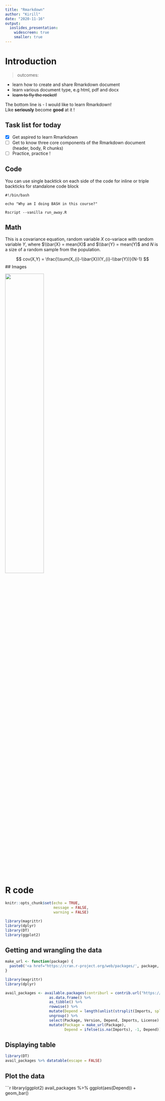 ```yaml
---
title: "Rmarkdown"
author: "Kirill"
date: "2020-11-16"
output:
  ioslides_presentation:
    widescreen: true
    smaller: true
---
```


# Introduction

> outcomes:

- learn how to create and share Rmarkdown document
- learn various document type, e.g html, pdf and docx
- ~~learn to fly the rocket!~~


The bottom line is - I would like to learn Rmarkdown!
<br>
Like **seriously** become **good** at it !

## Task list for today

- [X] Get aspired to learn Rmarkdown
- [ ] Get to know three core components of the Rmarkdown document (header, body, R chunks)
- [ ] Practice, practice !

## Code

You can use single backtick on each side of the code for inline or triple backticks for standalone code block

```
#!/bin/bash

echo "Why am I doing BASH in this course?"

Rscript --vanilla run_away.R
```


## Math
This is a covariance equation, random variable $X$ co-variace with random variable $Y$, where $\\bar{X} = mean(X)$ and $\\bar{Y} = mean(Y)$ and $N$ is a size of a random sample from the population.

$$
cov(X,Y) = \frac{\\sum(X_{i}-\\bar{X})(Y_{i}-\\bar{Y})}{N-1}
$$
## Images

![](https://bookdown.org/yihui/rmarkdown/images/hex-rmarkdown.png){width=50%}


# R code

```r
knitr::opts_chunk$set(echo = TRUE,
                      message = FALSE,
                      warning = FALSE)

library(magrittr)
library(dplyr)
library(DT)
library(ggplot2)
```

## Getting and wrangling the data

```r

make_url <- function(package) {
  paste0('<a href="https://cran.r-project.org/web/packages/', package, '">', package, '</a>')
}

library(magrittr)
library(dplyr)

avail_packages <- available.packages(contriburl = contrib.url("https://mirror.aarnet.edu.au/pub/CRAN/")) %>% 
                    as.data.frame() %>% 
                    as_tibble() %>% 
                    rowwise() %>% 
                    mutate(Depend = length(unlist(strsplit(Imports, split = ",")))) %>% 
                    ungroup() %>% 
                    select(Package, Version, Depend, Imports, License) %>% 
                    mutate(Package = make_url(Package),
                           Depend = ifelse(is.na(Imports), -1, Depend)) 
```

## Displaying table

```r
library(DT)
avail_packages %>% datatable(escape = FALSE)
```

## Plot the data

```r
library(ggplot2)
avail_packages %>% ggplot(aes(Depend)) + geom_bar()
